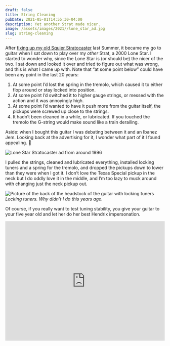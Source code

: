 ```yaml
---
draft: false
title: String Cleaning
pubDate: 2021-05-01T14:55:30-04:00 
description: Yet another Strat made nicer.
image: /assets/images/2021//lone_star_ad.jpg
slug: string-cleaning
---
```

After [fixing up my old Squier Stratocaster](https://www.builtwith.coffee/blog-posts/2020/08/the-20-year-history-of-a-partscaster) last Summer, it became my go to guitar when I sat down to play over my _other_ Strat, a 2000 Lone Star. I started to wonder why, since the Lone Star is (or should be) the nicer of the two. I sat down and looked it over and tried to figure out what was wrong, and this is what I came up with. Note that “at some point below” could have been any point in the last 20 years:
1. At some point I’d lost the spring in the tremolo, which caused it to either flop around or stay locked into position.
2. At some point I’d switched it to higher gauge strings, or messed with the action and it was annoyingly high.
3. At some point I’d wanted to have it push more from the guitar itself, the pickups were screwed up close to the strings.
4. It hadn’t been cleaned in a while, or lubricated. If you touched the tremolo the G-string would make sound like a train derailing. 

Aside: when I bought this guitar I was debating between it and an Ibanez Jem. Looking back at the advertising for it, I wonder what part of it I found appealing. 🤔

![Lone Star Stratocaster ad from around 1996](/assets/images/2021//lone_star_ad.jpg)

I pulled the strings, cleaned and lubricated everything, installed locking tuners and a spring for the tremolo, and dropped the pickups down to lower than they were when I got it. I don’t love the Texas Special pickup in the neck but I do oddly love it in the middle, and I’m too lazy to muck around with changing just the neck pickup out.

![Picture of the back of the headstock of the guitar with locking tuners](/assets/images/2021//strat_headstock.jpeg)
_Locking tuners. Why didn’t I do this years ago._

Of course, if you really want to test tuning stability, you give your guitar to your five year old and let her do her best Hendrix impersonation.
<div style="padding:75% 0 0 0;position:relative;"><iframe src="https://player.vimeo.com/video/544039533?badge=0&amp;autopause=0&amp;player_id=0&amp;app_id=58479" frameborder="0" allow="autoplay; fullscreen; picture-in-picture" allowfullscreen style="position:absolute;top:0;left:0;width:100%;height:100%;" title="IMG_4772.mov"></iframe></div><script src="https://player.vimeo.com/api/player.js"></script>